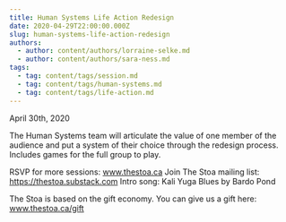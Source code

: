```yaml
---
title: Human Systems Life Action Redesign
date: 2020-04-29T22:00:00.000Z
slug: human-systems-life-action-redesign
authors:
  - author: content/authors/lorraine-selke.md
  - author: content/authors/sara-ness.md
tags:
  - tag: content/tags/session.md
  - tag: content/tags/human-systems.md
  - tag: content/tags/life-action.md
---
```


April 30th, 2020

The Human Systems team will articulate the value of one member of the audience and put a system of their choice through the redesign process. Includes games for the full group to play.

RSVP for more sessions: www.thestoa.ca
Join The Stoa mailing list: https://thestoa.substack.com
Intro song: Kali Yuga Blues by Bardo Pond

The Stoa is based on the gift economy. You can give us a gift here: www.thestoa.ca/gift
